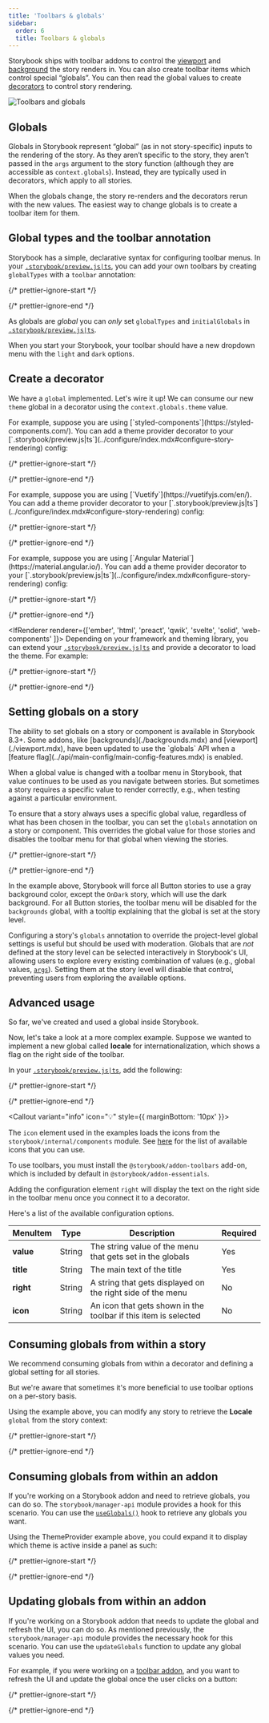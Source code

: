```yaml
---
title: 'Toolbars & globals'
sidebar:
  order: 6
  title: Toolbars & globals
---
```


<YouTubeCallout id="DuJ_gmSncLM" title="Create custom toolbar items using global types" />

Storybook ships with toolbar addons to control the [viewport](./viewport.mdx) and [background](./backgrounds.mdx) the story renders in. You can also create toolbar items which control special “globals”. You can then read the global values to create [decorators](../writing-stories/decorators.mdx) to control story rendering.

![Toolbars and globals](../_assets/essentials/toolbars-and-globals.png)

## Globals

Globals in Storybook represent “global” (as in not story-specific) inputs to the rendering of the story. As they aren’t specific to the story, they aren’t passed in the `args` argument to the story function (although they are accessible as `context.globals`). Instead, they are typically used in decorators, which apply to all stories.

When the globals change, the story re-renders and the decorators rerun with the new values. The easiest way to change globals is to create a toolbar item for them.

## Global types and the toolbar annotation

Storybook has a simple, declarative syntax for configuring toolbar menus. In your [`.storybook/preview.js|ts`](../configure/index.mdx#configure-story-rendering), you can add your own toolbars by creating `globalTypes` with a `toolbar` annotation:

{/* prettier-ignore-start */}

<CodeSnippets path="storybook-preview-configure-globaltypes.md" />

{/* prettier-ignore-end */}

<Callout variant="info" icon="💡">

 As globals are *global* you can *only* set `globalTypes` and `initialGlobals` in [`.storybook/preview.js|ts`](../configure/index.mdx#configure-story-rendering).

</Callout>

When you start your Storybook, your toolbar should have a new dropdown menu with the `light` and `dark` options.

## Create a decorator

We have a `global` implemented. Let's wire it up! We can consume our new `theme` global in a decorator using the `context.globals.theme` value.

<IfRenderer renderer="react">
 For example, suppose you are using [`styled-components`](https://styled-components.com/). You can add a theme provider decorator to your [`.storybook/preview.js|ts`](../configure/index.mdx#configure-story-rendering) config:

  {/* prettier-ignore-start */}

  <CodeSnippets path="storybook-preview-use-global-type.md" />

  {/* prettier-ignore-end */}
</IfRenderer>

<IfRenderer renderer="vue">
 For example, suppose you are using [`Vuetify`](https://vuetifyjs.com/en/). You can add a theme provider decorator to your [`.storybook/preview.js|ts`](../configure/index.mdx#configure-story-rendering) config:

  {/* prettier-ignore-start */}

  <CodeSnippets path="storybook-preview-use-global-type.md" />

  {/* prettier-ignore-end */}
</IfRenderer>

<IfRenderer renderer="angular">
 For example, suppose you are using [`Angular Material`](https://material.angular.io/). You can add a theme provider decorator to your [`.storybook/preview.js|ts`](../configure/index.mdx#configure-story-rendering) config:

  {/* prettier-ignore-start */}

  <CodeSnippets path="storybook-preview-use-global-type.md" />

  {/* prettier-ignore-end */}
</IfRenderer>

<IfRenderer renderer={['ember', 'html', 'preact', 'qwik', 'svelte', 'solid', 'web-components' ]}>
 Depending on your framework and theming library, you can extend your [`.storybook/preview.js|ts`](../configure/index.mdx#configure-story-rendering) and provide a decorator to load the theme. For example:

  {/* prettier-ignore-start */}

  <CodeSnippets path="storybook-preview-use-global-type.md" />

  {/* prettier-ignore-end */}
</IfRenderer>

## Setting globals on a story

<Callout variant="warning" icon="🆕">
  The ability to set globals on a story or component is available in Storybook 8.3+. Some addons, like [backgrounds](./backgrounds.mdx) and [viewport](./viewport.mdx), have been updated to use the `globals` API when a [feature flag](../api/main-config/main-config-features.mdx) is enabled.
</Callout>

When a global value is changed with a toolbar menu in Storybook, that value continues to be used as you navigate between stories. But sometimes a story requires a specific value to render correctly, e.g., when testing against a particular environment.

To ensure that a story always uses a specific global value, regardless of what has been chosen in the toolbar, you can set the `globals` annotation on a story or component. This overrides the global value for those stories and disables the toolbar menu for that global when viewing the stories.

{/* prettier-ignore-start */}

<CodeSnippets path="addon-backgrounds-define-globals.md" />

{/* prettier-ignore-end */}

In the example above, Storybook will force all Button stories to use a gray background color, except the `OnDark` story, which will use the dark background. For all Button stories, the toolbar menu will be disabled for the `backgrounds` global, with a tooltip explaining that the global is set at the story level.

<Callout variant="info" icon="💡">

Configuring a story's `globals` annotation to override the project-level global settings is useful but should be used with moderation. Globals that are _not_ defined at the story level can be selected interactively in Storybook's UI, allowing users to explore every existing combination of values (e.g., global values, [`args`](../writing-stories/args.mdx)). Setting them at the story level will disable that control, preventing users from exploring the available options.

</Callout>

## Advanced usage

So far, we've created and used a global inside Storybook.

Now, let's take a look at a more complex example. Suppose we wanted to implement a new global called **locale** for internationalization, which shows a flag on the right side of the toolbar.

In your [`.storybook/preview.js|ts`](../configure/index.mdx#configure-story-rendering), add the following:

{/* prettier-ignore-start */}

<CodeSnippets path="storybook-preview-locales-globaltype.md" />

{/* prettier-ignore-end */}

<Callout variant="info" icon="💡" style={{ marginBottom: '10px' }}>

 The `icon` element used in the examples loads the icons from the `storybook/internal/components` module. See [here](../faq.mdx#what-icons-are-available-for-my-toolbar-or-my-addon) for the list of available icons that you can use.
  
</Callout>

<Callout variant="info" icon="💡">

 To use toolbars, you must install the `@storybook/addon-toolbars` add-on, which is included by default in `@storybook/addon-essentials`.

</Callout>

Adding the configuration element `right` will display the text on the right side in the toolbar menu once you connect it to a decorator.

Here's a list of the available configuration options.

| MenuItem  | Type   | Description                                                     | Required |
| --------- | ------ | --------------------------------------------------------------- | -------- |
| **value** | String | The string value of the menu that gets set in the globals       | Yes      |
| **title** | String | The main text of the title                                      | Yes      |
| **right** | String | A string that gets displayed on the right side of the menu      | No       |
| **icon**  | String | An icon that gets shown in the toolbar if this item is selected | No       |

## Consuming globals from within a story

We recommend consuming globals from within a decorator and defining a global setting for all stories.

But we're aware that sometimes it's more beneficial to use toolbar options on a per-story basis.

Using the example above, you can modify any story to retrieve the **Locale** `global` from the story context:

{/* prettier-ignore-start */}

<CodeSnippets path="my-component-story-use-globaltype.md" />

{/* prettier-ignore-end */}

## Consuming globals from within an addon

If you're working on a Storybook addon and need to retrieve globals, you can do so. The `storybook/manager-api` module provides a hook for this scenario. You can use the [`useGlobals()`](../addons/addons-api.mdx#useglobals) hook to retrieve any globals you want.

Using the ThemeProvider example above, you could expand it to display which theme is active inside a panel as such:

{/* prettier-ignore-start */}

<CodeSnippets path="addon-consume-globaltype.md" />

{/* prettier-ignore-end */}

## Updating globals from within an addon

If you're working on a Storybook addon that needs to update the global and refresh the UI, you can do so. As mentioned previously, the `storybook/manager-api` module provides the necessary hook for this scenario. You can use the `updateGlobals` function to update any global values you need.

For example, if you were working on a [toolbar addon](../addons/addon-types.mdx#toolbars), and you want to refresh the UI and update the global once the user clicks on a button:

{/* prettier-ignore-start */}

<CodeSnippets path="addon-consume-and-update-globaltype.md" />

{/* prettier-ignore-end */}

